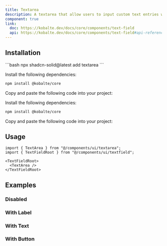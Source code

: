 ```yaml
---
title: Textarea
description: A textarea that allow users to input custom text entries with a keyboard.
component: true
link:
  doc: https://kobalte.dev/docs/core/components/text-field
  api: https://kobalte.dev/docs/core/components/text-field#api-reference
---
```



<ComponentPreview name="textarea-demo" code={DemoCode} client:only="solid" />

## Installation

<ComponentInstallation client:load>

<Fragment slot="cli">
```bash
npx shadcn-solid@latest add textarea
```
</Fragment>

<Step slot="tw">

<StepItem>Install the following dependencies:</StepItem>
```bash
npm install @kobalte/core
```

<StepItem>Copy and paste the following code into your project:</StepItem>
<RawCode code={TwRawCode} client:load />

</Step>

<Step slot="uno">

<StepItem>Install the following dependencies:</StepItem>
```bash
npm install @kobalte/core
```

<StepItem>Copy and paste the following code into your project:</StepItem>
<RawCode code={UnoRawCode} client:load />

</Step>

</ComponentInstallation>

## Usage

```tsx
import { TextArea } from "@/components/ui/textarea";
import { TextFieldRoot } from "@/components/ui/textfield";
```

```tsx
<TextFieldRoot>
  <TextArea />
</TextFieldRoot>
```

## Examples

### Disabled

<ComponentPreview name="textarea-disabled" code={DemoCode2} client:only="solid" />

### With Label

<ComponentPreview name="textarea-with-label" code={DemoCode3} client:only="solid" />

### With Text

<ComponentPreview name="textarea-with-text" code={DemoCode4} client:only="solid" />

### With Button

<ComponentPreview name="textarea-with-button" code={DemoCode5} client:only="solid" />
